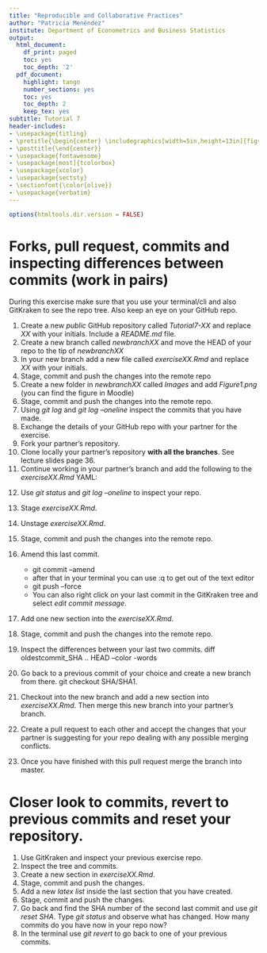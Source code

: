 ```yaml
---
title: "Reproducible and Collaborative Practices"
author: "Patricia Menéndez"
institute: Department of Econometrics and Business Statistics
output:
  html_document:
    df_print: paged
    toc: yes
    toc_depth: '2'
  pdf_document:
    highlight: tango
    number_sections: yes
    toc: yes
    toc_depth: 2
    keep_tex: yes
subtitle: Tutorial 7
header-includes:
- \usepackage{titling}
- \pretitle{\begin{center} \includegraphics[width=5in,height=13in]{figs/front.jpg}\LARGE\\}
- \posttitle{\end{center}}
- \usepackage{fontawesome}
- \usepackage[most]{tcolorbox}
- \usepackage{xcolor}
- \usepackage{sectsty}
- \sectionfont{\color{olive}}
- \usepackage{verbatim}
---
```



```r
options(htmltools.dir.version = FALSE)
```



\section*{Tutorial objectives:}
\begin{tcolorbox}
 \begin{itemize}
   \item Practice version control workflow.
   \item Ammend commits.
   \item Visit past commits and create branches from those.
   \item Merging branches and deal with conflicts.
   \item Practice pull requests.
   \item Use GitKraken as a tool to visualize trees.
   \item Use git reset and git revert.
 \end{itemize}
\end{tcolorbox}

\clearpage



#  Forks, pull request, commits and inspecting differences between commits (work in pairs)

During this exercise make sure that you use your terminal/cli and also GitKraken to see the repo tree. Also keep an eye on your GitHub repo.

1. Create a new *public* GitHub repository called *Tutorial7-XX* and replace *XX* with your initials. Include a *README.md* file.
2. Create a new branch called *newbranchXX* and move the HEAD of your repo to the tip of *newbranchXX*
3. In your new branch add a new file called *exerciseXX.Rmd* and replace *XX* with your initials.
4. Stage, commit and push the changes into the remote repo
5. Create a new folder in *newbranchXX* called *Images* and add *Figure1.png* (you can find the figure in Moodle)
6. Stage, commit and push the changes into the remote repo.
7. Using *git log*  and *git log --oneline* inspect the commits that you have made.
8. Exchange the details of your GitHub repo with your partner for the exercise.
9. Fork your partner's repository.
10. Clone locally your partner's repository **with all the branches**. \textbf{Hint:} See lecture slides page 36.
11. Continue working in your partner's branch and add the following to the *exerciseXX.Rmd* YAML:

\begin{tcolorbox}
\begin{verbatim}

title: "Reproducible and Collaborative Practices"
subtitle: "Tutorial 7"
author: "Your Name"
institute: "Department of Econometrics and Business Statistics"
output: 
 pdf_document:
   toc: true
   toc_depth: 2
   number_sections: true
   highlight: tango
header-includes: 
  - \usepackage{titling}
  - \pretitle{\begin{center}
    \includegraphics[width=5in,height=13in]{figs/front.jpg}
  - \posttitle{\end{center}}
  - \usepackage{fontawesome}
  - \usepackage[most]{tcolorbox}
  - \usepackage{xcolor}
  - \usepackage{sectsty}
  - \sectionfont{\color{olive}}
  - \usepackage{verbatim}
  
\end{verbatim}
\end{tcolorbox}

12. Use *git status* and *git log --oneline* to inspect your repo.
13. Stage  *exerciseXX.Rmd*.
14. Unstage *exerciseXX.Rmd*.
15. Stage, commit and push the changes into the remote repo.
16. Amend this last commit. \textbf{Hint:}

     - git commit --amend
     - after that in your terminal you can use :q to get out of the text editor
     - git push --force
     - You can also right click on your last commit in the GitKraken tree and select *edit commit message*.
17. Add one new section into the *exerciseXX.Rmd*.
18. Stage, commit and push the changes into the remote repo.
19. Inspect the differences between your last two commits. \textbf{Hint:} diff oldestcommit_SHA .. HEAD --color -words
20. Go back to a previous commit of your choice and create a new branch from there. \textbf{Hint:} git checkout SHA/SHA1.
21. Checkout into the new branch and add a new section into *exerciseXX.Rmd*. Then merge this new branch into your partner's branch.
22. Create a pull request  to each other and accept the changes that your partner is suggesting for your repo dealing with any possible merging conflicts.
23. Once you have finished with this pull request merge the branch into master.




# Closer look to commits, revert to previous commits and reset your repository.

1. Use GitKraken and inspect your previous exercise repo.
2. Inspect the tree and commits.
3. Create a new section in *exerciseXX.Rmd*.
4. Stage, commit and push the changes.
5. Add a new *latex list* inside the last section that you have created. \textbf{Hint:} \begin{verbatim} \begin{itemize} \item ... \end{itemize} \end{verbatim}
6. Stage, commit and push the changes.
7. Go back and find the SHA number of the second last commit and use *git reset SHA*. Type *git status* and observe what has changed. How many commits do you have now in your repo now? 
8. In the terminal use *git revert* to go back to one of your previous commits.


